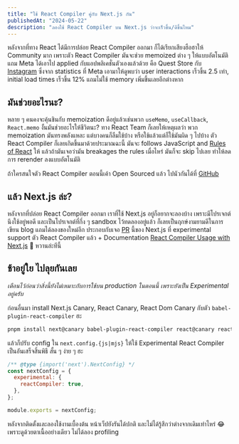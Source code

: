```yaml
---
title: "ใช้ React Compiler คู่กับ Next.js กัน"
publishedAt: "2024-05-22"
description: "ลองใช้ React Compiler บน Next.js ว่าจะเร็วขึ้น/ดีขึ้นไหม"
---
```


หลังจากที่ทาง React ได้มีการปล่อย React Compiler ออกมา ก็ได้เรียกเสียงฮือฮาให้ Community มาก เพราะตัว React Compiler มันจะช่วย memoized ต่าง ๆ ให้แบบอัตโนมัติ แถม Meta ได้เอาไป applied กับแอปพลิเคชั่นตัวเองแล้วด้วย คือ Quest Store กับ [Instagram](https://instagram.com) ซึ่งจาก statistics ที่ Meta เอามาให้ดูพบว่า user interactions เร็วขึ้น 2.5 เท่า, initial load times เร็วขึ้น 12% แถมไม่ใช้ memory เพิ่มขึ้นเลยอีกต่างหาก

## มันช่วยอะไรนะ?

หลาย ๆ คนคงจะคุ้นชินกับ memoization ดีอยู่แล้วเช่นพวก `useMemo`, `useCallback`, `React.memo` งั้นมันช่วยอะไรให้ชีวิตนะ? ทาง React Team ก็เลยให้เหตุผลว่า พวก memoization มันทรงพลังแหละ แต่บางคนก็ลืมใช้บ้าง หรือใช้แล้วแต่ก็ใช้มันผิด ๆ ไปบ้าง ตัว React Compiler ก็เลยเกิดขึ้นมาด้วยประมาณฉะนี้ มันจะ follows JavaScript and [Rules of React](https://react.dev/reference/rules) ให้ แล้วถ้ามันเจอว่ามัน breakages the rules เมื่อไหร่ มันก็จะ skip ไปเลย ทำให้ลดการ rerender ลงแบบอัตโนมัติ

ถ้าใครสนใจตัว React Compiler ตอนนี้เค้า Open Sourced แล้ว ไปนัวกันได้ที่ [GitHub](https://github.com/facebook/react/tree/main/compiler)

## แล้ว Next.js ล่ะ?

หลังจากที่ปล่อย React Compiler ออกมา เราที่ใช้ Next.js อยู่ก็อยากจะลองบ้าง เพราะมีโปรเจกต์นึงใช้อยู่พอดี และเป็นโปรเจกต์ที่กึ่ง ๆ sandbox ไว้ทดลองอยู่แล้ว ก็เลยเป็นฤกษ์งามยามดีในการเขียน blog แถมได้ลองของใหม่อีก ประกอบกับเจอ [PR](https://github.com/vercel/next.js/pull/65804) นี้ของ Next.js ที่ experimental support ตัว React Compiler แล้ว + Documentation [React Compiler Usage with Next.js](https://react.dev/learn/react-compiler#usage-with-nextjs) 🤤 หวานล่ะทีนี้

## ช้าอยู่ใย ไปลุยกันเลย

*เตือนไว้ก่อนว่าสิ่งนี้ยังไม่เหมาะกับการใช้บน production ในตอนนี้ เพราะยังเป็น Experimental อยู่ครับ*

ก่อนอื่นมา install Next.js Canary, React Canary, React Dom Canary กับตัว `babel-plugin-react-compiler` ฮะ
```bash
pnpm install next@canary babel-plugin-react-compiler react@canary react-dom@canary
```

แล้วก็ปรับ config ใน `next.config.{js|mjs}` ให้ใช้ Experimental React Compiler เป็นอันเสร็จสิ้นพิธี สั้น ๆ ง่าย ๆ ฮะ
```next.config.js
/** @type {import('next').NextConfig} */
const nextConfig = {
  experimental: {
    reactCompiler: true,
  },
};

module.exports = nextConfig;
```

หลังจากติดตั้งและลองใช้งานเบื้องต้น หน้าเว็ปยังรันได้ปกติ และไม่ได้รู้สึกว่าต่างจากเดิมเท่าไหร่ 😂 เพราะดูด้วยตาเนื้ออย่างเดียว ไม่ได้ลอง profiling